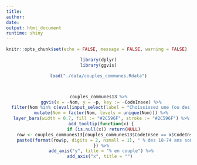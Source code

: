 ```yaml
---
title: 
author: 
date: 
output: html_document
runtime: shiny
---
```


```r
knitr::opts_chunk$set(echo = FALSE, message = FALSE, warning = FALSE)
```

<center>
```r
library(dplyr)
library(ggvis)
```
```r
load("./data/couples_communes.Rdata")



couples_communes13 %>%
  ggvis(x = ~Nom, y = ~p, key := ~CodeInsee) %>%
  filter(Nom %in% c(eval(input_select(label = "Choississez une (ou des) communes", selected = "MARSEILLE--6E--ARRONDISSEMENT", choices = couples_communes13$Nom, multiple = TRUE, selectize = TRUE)), "Marseille", "Bouches-du-Rhône", "PACA", "France")) %>%
  mutate(Nom = factor(Nom, levels = unique(Nom))) %>%
  layer_bars(width = 0.7, fill := "#2C596F", stroke := "#2C596F") %>%
  add_tooltip(function(x) {
    if (is.null(x)) return(NULL)
    row <- couples_communes13[couples_communes13$CodeInsee == x$CodeInsee, ]
    paste0(format(row$p, digits = 2, nsmall = 1), " % des 18-74 ans sont en couple. ", collapse = "<br />")
  }) %>%
  add_axis("y", title = "% en couple") %>%
  add_axis("x", title = "") 


```
</center>